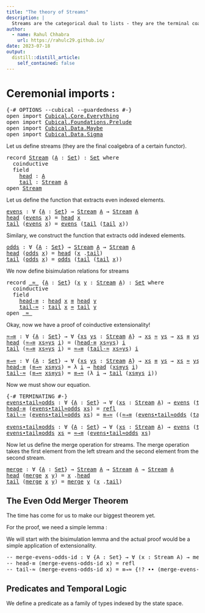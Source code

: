 ```yaml
---
title: "The theory of Streams"
description: |
  Streams are the categorical dual to lists - they are the terminal coalgebra of the same functor that lists are algebras of.
author:
  - name: Rahul Chhabra
    url: https://rahulc29.github.io/
date: 2023-07-18
output:
  distill::distill_article:
    self_contained: false
---
```


# Ceremonial imports :

<pre class="Agda"><a id="31" class="Symbol">{-#</a> <a id="35" class="Keyword">OPTIONS</a> <a id="43" class="Pragma">--cubical</a> <a id="53" class="Pragma">--guardedness</a> <a id="67" class="Symbol">#-}</a>
<a id="71" class="Keyword">open</a> <a id="76" class="Keyword">import</a> <a id="83" href="Cubical.Core.Everything.html" class="Module">Cubical.Core.Everything</a>
<a id="107" class="Keyword">open</a> <a id="112" class="Keyword">import</a> <a id="119" href="Cubical.Foundations.Prelude.html" class="Module">Cubical.Foundations.Prelude</a>
<a id="147" class="Keyword">open</a> <a id="152" class="Keyword">import</a> <a id="159" href="Cubical.Data.Maybe.html" class="Module">Cubical.Data.Maybe</a>
<a id="178" class="Keyword">open</a> <a id="183" class="Keyword">import</a> <a id="190" href="Cubical.Data.Sigma.html" class="Module">Cubical.Data.Sigma</a>
</pre>
Let us define streams (they are the final coalgebra of a certain functor).

<pre class="Agda"><a id="298" class="Keyword">record</a> <a id="Stream"></a><a id="305" href="Streams.html#305" class="Record">Stream</a> <a id="312" class="Symbol">(</a><a id="313" href="Streams.html#313" class="Bound">A</a> <a id="315" class="Symbol">:</a> <a id="317" href="Agda.Primitive.html#320" class="Primitive">Set</a><a id="320" class="Symbol">)</a> <a id="322" class="Symbol">:</a> <a id="324" href="Agda.Primitive.html#320" class="Primitive">Set</a> <a id="328" class="Keyword">where</a>
  <a id="336" class="Keyword">coinductive</a>
  <a id="350" class="Keyword">field</a>
    <a id="Stream.head"></a><a id="360" href="Streams.html#360" class="Field">head</a> <a id="365" class="Symbol">:</a> <a id="367" href="Streams.html#313" class="Bound">A</a>
    <a id="Stream.tail"></a><a id="373" href="Streams.html#373" class="Field">tail</a> <a id="378" class="Symbol">:</a> <a id="380" href="Streams.html#305" class="Record">Stream</a> <a id="387" href="Streams.html#313" class="Bound">A</a>
<a id="389" class="Keyword">open</a> <a id="394" href="Streams.html#305" class="Module">Stream</a>
</pre>
Let us define the function that extracts even indexed elements.

<pre class="Agda"><a id="evens"></a><a id="479" href="Streams.html#479" class="Function">evens</a> <a id="485" class="Symbol">:</a> <a id="487" class="Symbol">∀</a> <a id="489" class="Symbol">{</a><a id="490" href="Streams.html#490" class="Bound">A</a> <a id="492" class="Symbol">:</a> <a id="494" href="Agda.Primitive.html#320" class="Primitive">Set</a><a id="497" class="Symbol">}</a> <a id="499" class="Symbol">→</a> <a id="501" href="Streams.html#305" class="Record">Stream</a> <a id="508" href="Streams.html#490" class="Bound">A</a> <a id="510" class="Symbol">→</a> <a id="512" href="Streams.html#305" class="Record">Stream</a> <a id="519" href="Streams.html#490" class="Bound">A</a>
<a id="521" href="Streams.html#360" class="Field">head</a> <a id="526" class="Symbol">(</a><a id="527" href="Streams.html#479" class="Function">evens</a> <a id="533" href="Streams.html#533" class="Bound">x</a><a id="534" class="Symbol">)</a> <a id="536" class="Symbol">=</a> <a id="538" href="Streams.html#360" class="Field">head</a> <a id="543" href="Streams.html#533" class="Bound">x</a>
<a id="545" href="Streams.html#373" class="Field">tail</a> <a id="550" class="Symbol">(</a><a id="551" href="Streams.html#479" class="Function">evens</a> <a id="557" href="Streams.html#557" class="Bound">x</a><a id="558" class="Symbol">)</a> <a id="560" class="Symbol">=</a> <a id="562" href="Streams.html#479" class="Function">evens</a> <a id="568" class="Symbol">(</a><a id="569" href="Streams.html#373" class="Field">tail</a> <a id="574" class="Symbol">(</a><a id="575" href="Streams.html#373" class="Field">tail</a> <a id="580" href="Streams.html#557" class="Bound">x</a><a id="581" class="Symbol">))</a>
</pre>
Similary, we construct the function that extracts odd indexed elements.

<pre class="Agda"><a id="odds"></a><a id="670" href="Streams.html#670" class="Function">odds</a> <a id="675" class="Symbol">:</a> <a id="677" class="Symbol">∀</a> <a id="679" class="Symbol">{</a><a id="680" href="Streams.html#680" class="Bound">A</a> <a id="682" class="Symbol">:</a> <a id="684" href="Agda.Primitive.html#320" class="Primitive">Set</a><a id="687" class="Symbol">}</a> <a id="689" class="Symbol">→</a> <a id="691" href="Streams.html#305" class="Record">Stream</a> <a id="698" href="Streams.html#680" class="Bound">A</a> <a id="700" class="Symbol">→</a> <a id="702" href="Streams.html#305" class="Record">Stream</a> <a id="709" href="Streams.html#680" class="Bound">A</a>
<a id="711" href="Streams.html#360" class="Field">head</a> <a id="716" class="Symbol">(</a><a id="717" href="Streams.html#670" class="Function">odds</a> <a id="722" href="Streams.html#722" class="Bound">x</a><a id="723" class="Symbol">)</a> <a id="725" class="Symbol">=</a> <a id="727" href="Streams.html#360" class="Field">head</a> <a id="732" class="Symbol">(</a><a id="733" href="Streams.html#722" class="Bound">x</a> <a id="735" class="Symbol">.</a><a id="736" href="Streams.html#373" class="Field">tail</a><a id="740" class="Symbol">)</a>
<a id="742" href="Streams.html#373" class="Field">tail</a> <a id="747" class="Symbol">(</a><a id="748" href="Streams.html#670" class="Function">odds</a> <a id="753" href="Streams.html#753" class="Bound">x</a><a id="754" class="Symbol">)</a> <a id="756" class="Symbol">=</a> <a id="758" href="Streams.html#670" class="Function">odds</a> <a id="763" class="Symbol">(</a><a id="764" href="Streams.html#373" class="Field">tail</a> <a id="769" class="Symbol">(</a><a id="770" href="Streams.html#373" class="Field">tail</a> <a id="775" href="Streams.html#753" class="Bound">x</a><a id="776" class="Symbol">))</a>
</pre>
We now define bisimulation relations for streams

<pre class="Agda"><a id="842" class="Keyword">record</a> <a id="_≈_"></a><a id="849" href="Streams.html#849" class="Record Operator">_≈_</a> <a id="853" class="Symbol">{</a><a id="854" href="Streams.html#854" class="Bound">A</a> <a id="856" class="Symbol">:</a> <a id="858" href="Agda.Primitive.html#320" class="Primitive">Set</a><a id="861" class="Symbol">}</a> <a id="863" class="Symbol">(</a><a id="864" href="Streams.html#864" class="Bound">x</a> <a id="866" href="Streams.html#866" class="Bound">y</a> <a id="868" class="Symbol">:</a> <a id="870" href="Streams.html#305" class="Record">Stream</a> <a id="877" href="Streams.html#854" class="Bound">A</a><a id="878" class="Symbol">)</a> <a id="880" class="Symbol">:</a> <a id="882" href="Agda.Primitive.html#320" class="Primitive">Set</a> <a id="886" class="Keyword">where</a>
  <a id="894" class="Keyword">coinductive</a>
  <a id="908" class="Keyword">field</a>
    <a id="_≈_.head-≡"></a><a id="918" href="Streams.html#918" class="Field">head-≡</a> <a id="925" class="Symbol">:</a> <a id="927" href="Streams.html#360" class="Field">head</a> <a id="932" href="Streams.html#864" class="Bound">x</a> <a id="934" href="Agda.Builtin.Cubical.Path.html#272" class="Function Operator">≡</a> <a id="936" href="Streams.html#360" class="Field">head</a> <a id="941" href="Streams.html#866" class="Bound">y</a>
    <a id="_≈_.tail-≈"></a><a id="947" href="Streams.html#947" class="Field">tail-≈</a> <a id="954" class="Symbol">:</a> <a id="956" href="Streams.html#373" class="Field">tail</a> <a id="961" href="Streams.html#864" class="Bound">x</a> <a id="963" href="Streams.html#849" class="Record Operator">≈</a> <a id="965" href="Streams.html#373" class="Field">tail</a> <a id="970" href="Streams.html#866" class="Bound">y</a>
<a id="972" class="Keyword">open</a> <a id="977" href="Streams.html#849" class="Module Operator">_≈_</a>
</pre>
Okay, now we have a proof of coinductive extensionality!

<pre class="Agda"><a id="≈→≡"></a><a id="1052" href="Streams.html#1052" class="Function">≈→≡</a> <a id="1056" class="Symbol">:</a> <a id="1058" class="Symbol">∀</a> <a id="1060" class="Symbol">{</a><a id="1061" href="Streams.html#1061" class="Bound">A</a> <a id="1063" class="Symbol">:</a> <a id="1065" href="Agda.Primitive.html#320" class="Primitive">Set</a><a id="1068" class="Symbol">}</a> <a id="1070" class="Symbol">→</a> <a id="1072" class="Symbol">∀</a> <a id="1074" class="Symbol">{</a><a id="1075" href="Streams.html#1075" class="Bound">xs</a> <a id="1078" href="Streams.html#1078" class="Bound">ys</a> <a id="1081" class="Symbol">:</a> <a id="1083" href="Streams.html#305" class="Record">Stream</a> <a id="1090" href="Streams.html#1061" class="Bound">A</a><a id="1091" class="Symbol">}</a> <a id="1093" class="Symbol">→</a> <a id="1095" href="Streams.html#1075" class="Bound">xs</a> <a id="1098" href="Streams.html#849" class="Record Operator">≈</a> <a id="1100" href="Streams.html#1078" class="Bound">ys</a> <a id="1103" class="Symbol">→</a> <a id="1105" href="Streams.html#1075" class="Bound">xs</a> <a id="1108" href="Agda.Builtin.Cubical.Path.html#272" class="Function Operator">≡</a> <a id="1110" href="Streams.html#1078" class="Bound">ys</a>
<a id="1113" href="Streams.html#360" class="Field">head</a> <a id="1118" class="Symbol">(</a><a id="1119" href="Streams.html#1052" class="Function">≈→≡</a> <a id="1123" href="Streams.html#1123" class="Bound">xs≈ys</a> <a id="1129" href="Streams.html#1129" class="Bound">i</a><a id="1130" class="Symbol">)</a> <a id="1132" class="Symbol">=</a> <a id="1134" class="Symbol">(</a><a id="1135" href="Streams.html#918" class="Field">head-≡</a> <a id="1142" href="Streams.html#1123" class="Bound">xs≈ys</a><a id="1147" class="Symbol">)</a> <a id="1149" href="Streams.html#1129" class="Bound">i</a>
<a id="1151" href="Streams.html#373" class="Field">tail</a> <a id="1156" class="Symbol">(</a><a id="1157" href="Streams.html#1052" class="Function">≈→≡</a> <a id="1161" href="Streams.html#1161" class="Bound">xs≈ys</a> <a id="1167" href="Streams.html#1167" class="Bound">i</a><a id="1168" class="Symbol">)</a> <a id="1170" class="Symbol">=</a> <a id="1172" href="Streams.html#1052" class="Function">≈→≡</a> <a id="1176" class="Symbol">(</a><a id="1177" href="Streams.html#947" class="Field">tail-≈</a> <a id="1184" href="Streams.html#1161" class="Bound">xs≈ys</a><a id="1189" class="Symbol">)</a> <a id="1191" href="Streams.html#1167" class="Bound">i</a>

<a id="≡→≈"></a><a id="1194" href="Streams.html#1194" class="Function">≡→≈</a> <a id="1198" class="Symbol">:</a> <a id="1200" class="Symbol">∀</a> <a id="1202" class="Symbol">{</a><a id="1203" href="Streams.html#1203" class="Bound">A</a> <a id="1205" class="Symbol">:</a> <a id="1207" href="Agda.Primitive.html#320" class="Primitive">Set</a><a id="1210" class="Symbol">}</a> <a id="1212" class="Symbol">→</a> <a id="1214" class="Symbol">∀</a> <a id="1216" class="Symbol">{</a><a id="1217" href="Streams.html#1217" class="Bound">xs</a> <a id="1220" href="Streams.html#1220" class="Bound">ys</a> <a id="1223" class="Symbol">:</a> <a id="1225" href="Streams.html#305" class="Record">Stream</a> <a id="1232" href="Streams.html#1203" class="Bound">A</a><a id="1233" class="Symbol">}</a> <a id="1235" class="Symbol">→</a> <a id="1237" href="Streams.html#1217" class="Bound">xs</a> <a id="1240" href="Agda.Builtin.Cubical.Path.html#272" class="Function Operator">≡</a> <a id="1242" href="Streams.html#1220" class="Bound">ys</a> <a id="1245" class="Symbol">→</a> <a id="1247" href="Streams.html#1217" class="Bound">xs</a> <a id="1250" href="Streams.html#849" class="Record Operator">≈</a> <a id="1252" href="Streams.html#1220" class="Bound">ys</a>
<a id="1255" href="Streams.html#918" class="Field">head-≡</a> <a id="1262" class="Symbol">(</a><a id="1263" href="Streams.html#1194" class="Function">≡→≈</a> <a id="1267" href="Streams.html#1267" class="Bound">xs≡ys</a><a id="1272" class="Symbol">)</a> <a id="1274" class="Symbol">=</a> <a id="1276" class="Symbol">λ</a> <a id="1278" href="Streams.html#1278" class="Bound">i</a> <a id="1280" class="Symbol">→</a> <a id="1282" href="Streams.html#360" class="Field">head</a> <a id="1287" class="Symbol">(</a><a id="1288" href="Streams.html#1267" class="Bound">xs≡ys</a> <a id="1294" href="Streams.html#1278" class="Bound">i</a><a id="1295" class="Symbol">)</a>
<a id="1297" href="Streams.html#947" class="Field">tail-≈</a> <a id="1304" class="Symbol">(</a><a id="1305" href="Streams.html#1194" class="Function">≡→≈</a> <a id="1309" href="Streams.html#1309" class="Bound">xs≡ys</a><a id="1314" class="Symbol">)</a> <a id="1316" class="Symbol">=</a> <a id="1318" href="Streams.html#1194" class="Function">≡→≈</a> <a id="1322" class="Symbol">(λ</a> <a id="1325" href="Streams.html#1325" class="Bound">i</a> <a id="1327" class="Symbol">→</a> <a id="1329" href="Streams.html#373" class="Field">tail</a> <a id="1334" class="Symbol">(</a><a id="1335" href="Streams.html#1309" class="Bound">xs≡ys</a> <a id="1341" href="Streams.html#1325" class="Bound">i</a><a id="1342" class="Symbol">))</a>
</pre>
Now we must show our equation.

<pre class="Agda"><a id="1390" class="Symbol">{-#</a> <a id="1394" class="Keyword">TERMINATING</a> <a id="1406" class="Symbol">#-}</a>
<a id="evens∙tail≈odds"></a><a id="1410" href="Streams.html#1410" class="Function">evens∙tail≈odds</a> <a id="1426" class="Symbol">:</a> <a id="1428" class="Symbol">∀</a> <a id="1430" class="Symbol">{</a><a id="1431" href="Streams.html#1431" class="Bound">A</a> <a id="1433" class="Symbol">:</a> <a id="1435" href="Agda.Primitive.html#320" class="Primitive">Set</a><a id="1438" class="Symbol">}</a> <a id="1440" class="Symbol">→</a> <a id="1442" class="Symbol">∀</a> <a id="1444" class="Symbol">(</a><a id="1445" href="Streams.html#1445" class="Bound">xs</a> <a id="1448" class="Symbol">:</a> <a id="1450" href="Streams.html#305" class="Record">Stream</a> <a id="1457" href="Streams.html#1431" class="Bound">A</a><a id="1458" class="Symbol">)</a> <a id="1460" class="Symbol">→</a> <a id="1462" href="Streams.html#479" class="Function">evens</a> <a id="1468" class="Symbol">(</a><a id="1469" href="Streams.html#373" class="Field">tail</a> <a id="1474" href="Streams.html#1445" class="Bound">xs</a><a id="1476" class="Symbol">)</a> <a id="1478" href="Streams.html#849" class="Record Operator">≈</a> <a id="1480" href="Streams.html#670" class="Function">odds</a> <a id="1485" href="Streams.html#1445" class="Bound">xs</a>
<a id="1488" href="Streams.html#918" class="Field">head-≡</a> <a id="1495" class="Symbol">(</a><a id="1496" href="Streams.html#1410" class="Function">evens∙tail≈odds</a> <a id="1512" href="Streams.html#1512" class="Bound">xs</a><a id="1514" class="Symbol">)</a> <a id="1516" class="Symbol">=</a> <a id="1518" href="Cubical.Foundations.Prelude.html#915" class="Function">refl</a>
<a id="1523" href="Streams.html#947" class="Field">tail-≈</a> <a id="1530" class="Symbol">(</a><a id="1531" href="Streams.html#1410" class="Function">evens∙tail≈odds</a> <a id="1547" href="Streams.html#1547" class="Bound">xs</a><a id="1549" class="Symbol">)</a> <a id="1551" class="Symbol">=</a> <a id="1553" href="Streams.html#1194" class="Function">≡→≈</a> <a id="1557" class="Symbol">((</a><a id="1559" href="Streams.html#1052" class="Function">≈→≡</a> <a id="1563" class="Symbol">(</a><a id="1564" href="Streams.html#1410" class="Function">evens∙tail≈odds</a> <a id="1580" class="Symbol">(</a><a id="1581" href="Streams.html#373" class="Field">tail</a> <a id="1586" class="Symbol">(</a><a id="1587" href="Streams.html#373" class="Field">tail</a> <a id="1592" href="Streams.html#1547" class="Bound">xs</a><a id="1594" class="Symbol">))))</a> <a id="1599" href="Cubical.Foundations.Prelude.html#4447" class="Function Operator">∙</a> <a id="1601" class="Symbol">(</a><a id="1602" href="Cubical.Foundations.Prelude.html#968" class="Function">sym</a> <a id="1606" href="Cubical.Foundations.Prelude.html#915" class="Function">refl</a><a id="1610" class="Symbol">))</a>

<a id="evens∙tail≡odds"></a><a id="1614" href="Streams.html#1614" class="Function">evens∙tail≡odds</a> <a id="1630" class="Symbol">:</a> <a id="1632" class="Symbol">∀</a> <a id="1634" class="Symbol">{</a><a id="1635" href="Streams.html#1635" class="Bound">A</a> <a id="1637" class="Symbol">:</a> <a id="1639" href="Agda.Primitive.html#320" class="Primitive">Set</a><a id="1642" class="Symbol">}</a> <a id="1644" class="Symbol">→</a> <a id="1646" class="Symbol">∀</a> <a id="1648" class="Symbol">(</a><a id="1649" href="Streams.html#1649" class="Bound">xs</a> <a id="1652" class="Symbol">:</a> <a id="1654" href="Streams.html#305" class="Record">Stream</a> <a id="1661" href="Streams.html#1635" class="Bound">A</a><a id="1662" class="Symbol">)</a> <a id="1664" class="Symbol">→</a> <a id="1666" href="Streams.html#479" class="Function">evens</a> <a id="1672" class="Symbol">(</a><a id="1673" href="Streams.html#373" class="Field">tail</a> <a id="1678" href="Streams.html#1649" class="Bound">xs</a><a id="1680" class="Symbol">)</a> <a id="1682" href="Agda.Builtin.Cubical.Path.html#272" class="Function Operator">≡</a> <a id="1684" href="Streams.html#670" class="Function">odds</a> <a id="1689" href="Streams.html#1649" class="Bound">xs</a>
<a id="1692" href="Streams.html#1614" class="Function">evens∙tail≡odds</a> <a id="1708" href="Streams.html#1708" class="Bound">xs</a> <a id="1711" class="Symbol">=</a> <a id="1713" href="Streams.html#1052" class="Function">≈→≡</a> <a id="1717" class="Symbol">(</a><a id="1718" href="Streams.html#1410" class="Function">evens∙tail≈odds</a> <a id="1734" href="Streams.html#1708" class="Bound">xs</a><a id="1736" class="Symbol">)</a>
</pre>
Now let us define the merge operation for streams. The merge operation takes the first element from the left stream and the second element from the second stream.

<pre class="Agda"><a id="merge"></a><a id="1915" href="Streams.html#1915" class="Function">merge</a> <a id="1921" class="Symbol">:</a> <a id="1923" class="Symbol">∀</a> <a id="1925" class="Symbol">{</a><a id="1926" href="Streams.html#1926" class="Bound">A</a> <a id="1928" class="Symbol">:</a> <a id="1930" href="Agda.Primitive.html#320" class="Primitive">Set</a><a id="1933" class="Symbol">}</a> <a id="1935" class="Symbol">→</a> <a id="1937" href="Streams.html#305" class="Record">Stream</a> <a id="1944" href="Streams.html#1926" class="Bound">A</a> <a id="1946" class="Symbol">→</a> <a id="1948" href="Streams.html#305" class="Record">Stream</a> <a id="1955" href="Streams.html#1926" class="Bound">A</a> <a id="1957" class="Symbol">→</a> <a id="1959" href="Streams.html#305" class="Record">Stream</a> <a id="1966" href="Streams.html#1926" class="Bound">A</a>
<a id="1968" href="Streams.html#360" class="Field">head</a> <a id="1973" class="Symbol">(</a><a id="1974" href="Streams.html#1915" class="Function">merge</a> <a id="1980" href="Streams.html#1980" class="Bound">x</a> <a id="1982" href="Streams.html#1982" class="Bound">y</a><a id="1983" class="Symbol">)</a> <a id="1985" class="Symbol">=</a> <a id="1987" href="Streams.html#1980" class="Bound">x</a> <a id="1989" class="Symbol">.</a><a id="1990" href="Streams.html#360" class="Field">head</a>
<a id="1995" href="Streams.html#373" class="Field">tail</a> <a id="2000" class="Symbol">(</a><a id="2001" href="Streams.html#1915" class="Function">merge</a> <a id="2007" href="Streams.html#2007" class="Bound">x</a> <a id="2009" href="Streams.html#2009" class="Bound">y</a><a id="2010" class="Symbol">)</a> <a id="2012" class="Symbol">=</a> <a id="2014" href="Streams.html#1915" class="Function">merge</a> <a id="2020" href="Streams.html#2009" class="Bound">y</a> <a id="2022" class="Symbol">(</a><a id="2023" href="Streams.html#2007" class="Bound">x</a> <a id="2025" class="Symbol">.</a><a id="2026" href="Streams.html#373" class="Field">tail</a><a id="2030" class="Symbol">)</a>
</pre>

## The Even Odd Merger Theorem

The time has come for us to make our biggest theorem yet.

For the proof, we need a simple lemma :

We will start with the bisimulation lemma and the actual proof would be a simple application of extensionality.

<pre class="Agda"><a id="2290" class="Comment">-- merge-evens-odds-id : ∀ {A : Set} → ∀ (x : Stream A) → merge (evens x) (odds x) ≈ x</a>
<a id="2377" class="Comment">-- head-≡ (merge-evens-odds-id x) = refl</a>
<a id="2418" class="Comment">-- tail-≈ (merge-evens-odds-id x) = ≡→≈ {!? ∙∙ (merge-evens-odds-id (tail x)) ∙∙ refl!}</a>
</pre>

## Predicates and Temporal Logic

We define a predicate as a family of types indexed by the state space.
